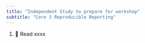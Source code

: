 ```yaml
---
title: "Independent Study to prepare for workshop"
subtitle: "Core 3 Reproducible Reporting"
---
```


1.  📖 Read xxxx
